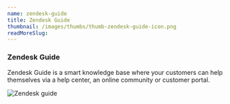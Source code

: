 ```yaml
---
name: zendesk-guide
title: Zendesk Guide
thumbnail: /images/thumbs/thumb-zendesk-guide-icon.png
readMoreSlug:
---
```


### Zendesk Guide

Zendesk Guide is a smart knowledge base where your customers can help themselves via a help center, an online community or customer portal.

![Zendesk guide](/images/thumbs/zendesk_screenshot_guide.png)
